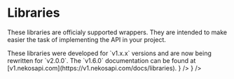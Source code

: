 
# Libraries

These libraries are officialy supported wrappers. They are intended to make easier the task of implementing the API in your project.

<Callout type='warning'>
    These libraries were developed for `v1.x.x` versions and are now being rewritten for `v2.0.0`. The `v1.6.0` documentation can be found at [v1.nekosapi.com](https://v1.nekosapi.com/docs/libraries).
</Callout>

<Cards>
    <Card title="Python" href="/docs/libraries/python" icon={<PythonIcon className="h-6 w-6" />} />
    <Card title="JavaScript" href="/docs/libraries/javascript" icon={<JSIcon className="h-6 w-6" />} />
</Cards>